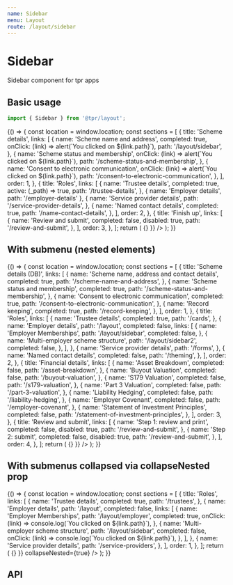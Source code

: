 ```yaml
---
name: Sidebar
menu: Layout
route: /layout/sidebar
---
```



# Sidebar

Sidebar component for tpr apps

## Basic usage

```js
import { Sidebar } from '@tpr/layout';
```

<Playground>
	{() => {
		const location = window.location;
		const sections = [
			{
				title: 'Scheme details',
				links: [
					{
						name: 'Scheme name and address',
						completed: true,
						onClick: (link) => alert(`You clicked on ${link.path}`),
						path: '/layout/sidebar',
					},
					{
						name: 'Scheme status and membership',
						onClick: (link) => alert(`You clicked on ${link.path}`),
						path: '/scheme-status-and-membership',
					},
					{
						name: 'Consent to electronic communication',
						onClick: (link) => alert(`You clicked on ${link.path}`),
						path: '/consent-to-electronic-communication',
					},
				],
				order: 1,
			},
			{
				title: 'Roles',
				links: [
					{
						name: 'Trustee details',
						completed: true,
						active: (_path) => true,
						path: '/trustee-details',
					},
					{ name: 'Employer details', path: '/employer-details' },
					{
						name: 'Service provider details',
						path: '/service-provider-details',
					},
					{
						name: 'Named contact details',
						completed: true,
						path: '/name-contact-details',
					},
				],
				order: 2,
			},
			{
				title: 'Finish up',
				links: [
					{
						name: 'Review and submit',
						completed: false,
						disabled: true,
						path: '/review-and-submit',
					},
				],
				order: 3,
			},
		];
		return (
			<Sidebar
				title="Scheme return home"
				sections={sections}
				maintenanceMode={false}
				matchPath={matchPath}
				location={location}
				history={{ push: () => {} }}
			/>
		);
	}}
</Playground>

## With submenu (nested elements)

<Playground>
	{() => {
		const location = window.location;
		const sections = [
			{
				title: 'Scheme details (DB)',
				links: [
					{
						name: 'Scheme name, address and contact details',
						completed: true,
						path: '/scheme-name-and-address',
					},
					{
						name: 'Scheme status and membership',
						completed: true,
						path: '/scheme-status-and-membership',
					},
					{
						name: 'Consent to electronic communication',
						completed: true,
						path: '/consent-to-electronic-communication',
					},
					{
						name: 'Record keeping',
						completed: true,
						path: '/record-keeping',
					},
				],
				order: 1,
			},
			{
				title: 'Roles',
				links: [
					{
						name: 'Trustee details',
						completed: true,
						path: '/cards',
					},
					{
						name: 'Employer details',
						path: '/layout',
						completed: false,
						links: [
							{
								name: 'Employer Memberships',
								path: '/layout/sidebar',
								completed: false,
							},
							{
								name: 'Multi-employer scheme structure',
								path: '/layout/sidebar2',
								completed: false,
							},
						],
					},
					{
						name: 'Service provider details',
						path: '/forms',
					},
					{
						name: 'Named contact details',
						completed: false,
						path: '/theming',
					},
				],
				order: 2,
			},
			{
				title: 'Financial details',
				links: [
					{
						name: 'Asset Breakdown',
						completed: false,
						path: '/asset-breakdown',
					},
					{
						name: 'Buyout Valuation',
						completed: false,
						path: '/buyout-valuation',
					},
					{
						name: 'S179 Valuation',
						completed: false,
						path: '/s179-valuation',
					},
					{
						name: 'Part 3 Valuation',
						completed: false,
						path: '/part-3-valuation',
					},
					{
						name: 'Liability Hedging',
						completed: false,
						path: '/liability-hedging',
					},
					{
						name: 'Employer Covenant',
						completed: false,
						path: '/employer-covenant',
					},
					{
						name: 'Statement of Investment Principles',
						completed: false,
						path: '/statement-of-investment-principles',
					},
				],
				order: 3,
			},
			{
				title: 'Review and submit',
				links: [
					{
						name: 'Step 1: review and print',
						completed: false,
						disabled: true,
						path: '/review-and-submit',
					},
					{
						name: 'Step 2: submit',
						completed: false,
						disabled: true,
						path: '/review-and-submit',
					},
				],
				order: 4,
			},
		];
		return (
			<Sidebar
				title="Scheme return home"
				sections={sections}
				maintenanceMode={false}
				matchPath={matchPath}
				location={location}
				history={{ push: () => {} }}
			/>
		);
	}}
</Playground>

## With submenus collapsed via collapseNested prop

<Playground>
	{() => {
		const location = window.location;
		const sections = [
			{
				title: 'Roles',
				links: [
					{
						name: 'Trustee details',
						completed: true,
						path: '/trustees',
					},
					{
						name: 'Employer details',
						path: '/layout',
						completed: false,
						links: [
							{
								name: 'Employer Memberships',
								path: '/layout/employer',
								completed: true,
								onClick: (link) => console.log(`You clicked on ${link.path}`),
							},
							{
								name: 'Multi-employer scheme structure',
								path: '/layout/sidebar',
								completed: false,
								onClick: (link) => console.log(`You clicked on ${link.path}`),
							},
						],
					},
					{
						name: 'Service provider details',
						path: '/service-providers',
					},
				],
				order: 1,
			},
		];
		return (
			<Sidebar
				title="Scheme return home"
				sections={sections}
				maintenanceMode={false}
				matchPath={matchPath}
				location={location}
				history={{ push: () => {} }}
				collapseNested={true}
			/>
		);
	}}
</Playground>

## API

<Props of={Sidebar} />
